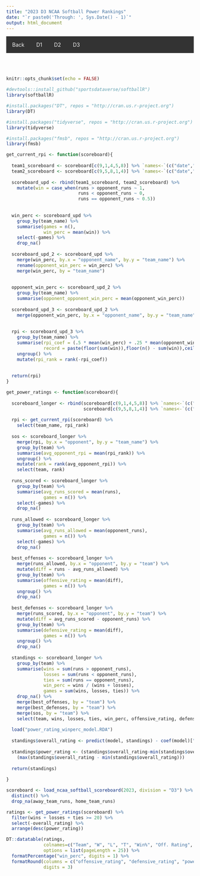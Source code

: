 ```yaml
---
title: "2023 D3 NCAA Softball Power Rankings"
date: "`r paste0('Through: ', Sys.Date() - 1)`"
output: html_document
---
```


```{=html}
<!-- Google tag (gtag.js) -->
<script async src="https://www.googletagmanager.com/gtag/js?id=G-LMKQBFKL2F"></script>
<script>
  window.dataLayer = window.dataLayer || [];
  function gtag(){dataLayer.push(arguments);}
  gtag('js', new Date());

  gtag('config', 'G-LMKQBFKL2F');
</script>
    
<meta charset="utf-8" />
<meta name="generator" content="pandoc" />
<meta http-equiv="X-UA-Compatible" content="IE=EDGE" />

<style>
    
/* Style the top navigation bar */
.topnav {
  overflow: hidden;
  background-color: #333;
}

/* Style the topnav links */
.topnav a {
  float: left;
  display: block;
  color: #f2f2f2;
  text-align: center;
  padding: 14px 16px;
  text-decoration: none;
}

/* Change color on hover */
.topnav a:hover {
  background-color: #ddd;
  color: black;
}

</style>

<body>

<div class="topnav">
      <a href="../../portfolio.html">Back</a>
      <a href="power_rankings_D1.html">D1</a>
      <a href="power_rankings_D2.html">D2</a>
      <a href="power_rankings_D3.html">D3</a>
    </div>
    
</body>
```

<style type="text/css">

h1.title {
  font-size: 38px;
  text-align: center;
}
h4.date {
  font-size: 18px;
  text-align: center;
}
</style>

<br>
<br>

```r
knitr::opts_chunk$set(echo = FALSE)

#devtools::install_github("sportsdataverse/softballR")
library(softballR)

#install.packages("DT", repos = "http://cran.us.r-project.org")
library(DT)

#install.packages("tidyverse", repos = "http://cran.us.r-project.org")
library(tidyverse)

#install.packages("fmsb", repos = "http://cran.us.r-project.org")
library(fmsb)

```

```r
get_current_rpi <- function(scoreboard){
  
  team1_scoreboard <- scoreboard[c(9,1,4,5,8)] %>% `names<-`(c("date","team_name","runs","opponent_name","opponent_runs"))
  team2_scoreboard <- scoreboard[c(9,5,8,1,4)] %>% `names<-`(c("date","team_name","runs","opponent_name","opponent_runs"))
  
  scoreboard_upd <- rbind(team1_scoreboard, team2_scoreboard) %>%
    mutate(win = case_when(runs > opponent_runs ~ 1,
                           runs < opponent_runs ~ 0,
                           runs == opponent_runs ~ 0.5))
  
  
  win_perc <- scoreboard_upd %>%
    group_by(team_name) %>%
    summarise(games = n(),
              win_perc = mean(win)) %>%
    select(-games) %>% 
    drop_na()
  
  scoreboard_upd_2 <- scoreboard_upd %>%
    merge(win_perc, by.x = "opponent_name", by.y = "team_name") %>%
    rename(opponent_win_perc = win_perc) %>%
    merge(win_perc, by = "team_name")
  
  
  opponent_win_perc <- scoreboard_upd_2 %>%
    group_by(team_name) %>%
    summarise(opponent_opponent_win_perc = mean(opponent_win_perc))
  
  scoreboard_upd_3 <- scoreboard_upd_2 %>%
    merge(opponent_win_perc, by.x = "opponent_name", by.y = "team_name")
  
  
  rpi <- scoreboard_upd_3 %>%
    group_by(team_name) %>%
    summarise(rpi_coef = (.5 * mean(win_perc) + .25 * mean(opponent_win_perc) + .25 * mean(opponent_opponent_win_perc)),
              record = paste(floor(sum(win)),floor(n() - sum(win)),ceiling(sum(win) %% 1), sep = "-")) %>%
    ungroup() %>%
    mutate(rpi_rank = rank(-rpi_coef))
  
  
  return(rpi)
}

get_power_ratings <- function(scoreboard){
  
  scoreboard_longer <- rbind(scoreboard[c(9,1,4,5,8)] %>% `names<-`(c("date", "team", "runs", "opponent", "opponent_runs")),
                             scoreboard[c(9,5,8,1,4)] %>% `names<-`(c("date", "team", "runs", "opponent", "opponent_runs")))
  
  rpi <- get_current_rpi(scoreboard) %>%
    select(team_name, rpi_rank)
  
  sos <- scoreboard_longer %>%
    merge(rpi, by.x = "opponent", by.y = "team_name") %>%
    group_by(team) %>%
    summarise(avg_opponent_rpi = mean(rpi_rank)) %>%
    ungroup() %>%
    mutate(rank = rank(avg_opponent_rpi)) %>%
    select(team, rank)
  
  runs_scored <- scoreboard_longer %>% 
    group_by(team) %>% 
    summarise(avg_runs_scored = mean(runs),
              games = n()) %>% 
    select(-games) %>% 
    drop_na()
  
  runs_allowed <- scoreboard_longer %>% 
    group_by(team) %>% 
    summarise(avg_runs_allowed = mean(opponent_runs),
              games = n()) %>% 
    select(-games) %>% 
    drop_na()
  
  best_offenses <- scoreboard_longer %>% 
    merge(runs_allowed, by.x = "opponent", by.y = "team") %>% 
    mutate(diff = runs - avg_runs_allowed) %>% 
    group_by(team) %>% 
    summarise(offensive_rating = mean(diff),
              games = n()) %>% 
    ungroup() %>% 
    drop_na()
  
  best_defenses <- scoreboard_longer %>% 
    merge(runs_scored, by.x = "opponent", by.y = "team") %>% 
    mutate(diff = avg_runs_scored - opponent_runs) %>% 
    group_by(team) %>% 
    summarise(defensive_rating = mean(diff),
              games = n()) %>% 
    ungroup() %>% 
    drop_na()
  
  standings <- scoreboard_longer %>% 
    group_by(team) %>% 
    summarise(wins = sum(runs > opponent_runs),
              losses = sum(runs < opponent_runs),
              ties = sum(runs == opponent_runs),
              win_perc = wins / (wins + losses),
              games = sum(wins, losses, ties)) %>% 
    drop_na() %>% 
    merge(best_offenses, by = "team") %>% 
    merge(best_defenses, by = "team") %>% 
    merge(sos, by = "team") %>% 
    select(team, wins, losses, ties, win_perc, offensive_rating, defensive_rating, rank)
  
  load("power_rating_winperc_model.RDA")
  
  standings$overall_rating <- predict(model, standings) - coef(model)["rank"] * standings$rank
  
  standings$power_rating <- (standings$overall_rating-min(standings$overall_rating)) / 
    (max(standings$overall_rating - min(standings$overall_rating)))
  
  return(standings)
  
}
```


```r
scoreboard <- load_ncaa_softball_scoreboard(2023, division = "D3") %>% 
  distinct() %>% 
  drop_na(away_team_runs, home_team_runs)

ratings <- get_power_ratings(scoreboard) %>% 
  filter(wins + losses + ties >= 20) %>% 
  select(-overall_rating) %>% 
  arrange(desc(power_rating))
```

```r
DT::datatable(ratings, 
              colnames=c("Team", "W", "L", "T", "Win%", "Off. Rating", "Def. Rating", "SOS Rank", "Power Rating"),
              options = list(pageLength = 25)) %>%
  formatPercentage("win_perc", digits = 1) %>% 
  formatRound(columns = c("offensive_rating", "defensive_rating", "power_rating"),
              digits = 3)
```


